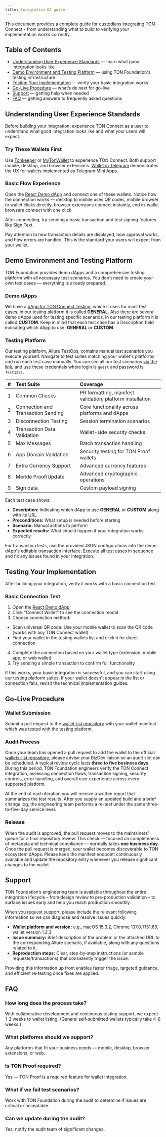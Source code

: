 ```yaml
---
title: Integration QA guide
---
```


This document provides a complete guide for custodians integrating TON Connect - from understanding what to build to verifying your implementation works correctly.

## Table of Contents

- [Understanding User Experience Standards](#understanding-user-experience-standards) — learn what good integration looks like
- [Demo Environment and Testing Platform](#demo-environment-and-testing-platform) — using TON Foundation's testing infrastructure
- [Testing Your Implementation](#testing-your-implementation) — verify your basic integration works
- [Go-Live Procedure](#go-live-procedure) — what’s do next for go-live
- [Support](#support) — getting help when needed
- [FAQ](#faq) — getting answers to frequently asked questions

## Understanding User Experience Standards

Before building your integration, experience TON Connect as a user to understand what good integration looks like and what your users will expect.

### Try These Wallets First

Use [Tonkeeper](https://tonkeeper.com/) or [MyTonWallet](https://mytonwallet.io/) to experience TON Connect. Both support mobile, desktop, and browser extensions. [Wallet in Telegram](https://t.me/wallet) demonstrates the UX for wallets implemented as Telegram Mini Apps.

### Basic Flow Experience

Open the [React Demo dApp](https://ton-connect.github.io/demo-dapp-with-react-ui/) and connect one of these wallets. Notice how the connection works — desktop to mobile uses QR codes, mobile browser to wallet clicks directly, browser extensions connect instantly, and in-wallet browsers connect with one click.

After connecting, try sending a basic transaction and test signing features like Sign Text.

Pay attention to how transaction details are displayed, how approval works, and how errors are handled. This is the standard your users will expect from your wallet.

## Demo Environment and Testing Platform

TON Foundation provides demo dApps and a comprehensive testing platform with all necessary test scenarios. You don't need to create your own test cases — everything is already prepared.

### Demo dApps

We have a [dApp for TON Connect Testing](https://ton-connect.github.io/demo-dapp-with-react-ui/), which it uses for most test cases, in our testing platform it is called **GENERAL**. Also there are several demo dApps used for testing specific scenarios, in our testing platform it is called **CUSTOM**. Keep in mind that each test case has a Description field indicating which dApp to use: **GENERAL** or **CUSTOM**.

### Testing Platform

Our testing platform, Allure TestOps, contains manual test scenarios you execute yourself. Navigate to test suites matching your wallet's platforms and run each test case manually.
You can see all our test scenarios [via the link](https://tontech.testops.cloud/project/1/test-cases?treeId=2), and use these credentials where login is `guest` and password is `Test123!`.

\# | Test Suite                         | Coverage
:- | :--------------------------------- | :-------
1  | Common Checks                      | PR formatting, manifest validation, platform installation
2  | Connection and Transaction Sending | Core functionality across platforms and dApps
3  | Disconnection Testing              | Session termination scenarios
4  | Transaction Data Validation        | Wallet-side security checks
5  | Max Messages                       | Batch transaction handling
6  | App Domain Validation              | Security testing for TON Proof wallets
7  | Extra Currency Support             | Advanced currency features
8  | Merkle Proof/Update                | Advanced cryptographic operations
9  | Sign data                          | Custom payload signing

Each test case shows:
- **Description:** Indicating which dApp to use **GENERAL** or **CUSTOM** along with its URL
- **Preconditions:** What setup is needed before starting
- **Scenario:** Manual actions to perform
- **Expected results:** What should happen if your integration works correctly

For transaction tests, use the provided JSON configurations into the demo dApp's editable transaction interface. Execute all test cases in sequence and fix any issues found in your integration.

## Testing Your Implementation

After building your integration, verify it works with a basic connection test.

### Basic Connection Test

1. Open the [React Demo dApp](https://ton-connect.github.io/demo-dapp-with-react-ui/)
2. Click "Connect Wallet" to see the connection modal
3. Choose connection method:
  - Scan universal QR code: Use your mobile wallet to scan the QR code (works with any TON Connect wallet)
  - Find your wallet in the testing wallets list and click it for direct connection
4. Complete the connection based on your wallet type (extension, mobile app, or web wallet)
5. Try sending a simple transaction to confirm full functionality

If this works, your basic integration is successful, and you can start using our testing platform suites. If your wallet doesn't appear in the list or connection fails, revisit the technical implementation guides.

## Go-Live Procedure

### Wallet Submission

Submit a pull request to the [wallet-list repository](https://github.com/ton-connect/wallets-list) with your wallet manifest which was tested with the testing platform.

### Audit Process

Once your team has opened a pull request to add the wallet to the official [wallets-list repository](https://github.com/ton-connect/wallets-list), please advise your BizDev liaison so an audit slot can be scheduled. A typical review cycle lasts **three to five business days**. During this period, TON Foundation engineers verify the TON Connect integration, assessing connection flows, transaction signing, security controls, error handling, and overall user experience across every supported platform.

At the end of each iteration you will receive a written report that summarizes the test results. After you supply an updated build and a brief change log, the engineering team performs a re-test under the same three-to-five-day service level.

### Release

When the audit is approved, the pull request moves to the maintainers’ queue for a final repository review. This check — focused on completeness of metadata and technical compliance — normally takes **one business day**. Once the pull request is merged, your wallet becomes discoverable to TON ecosystem dApps. Please keep the manifest endpoint continuously available and update the repository entry whenever you release significant changes to the wallet.

## Support

TON Foundation’s engineering team is available throughout the entire integration lifecycle – from design review to pre-production validation – to surface issues early and help you reach production smoothly.

When you request support, please include the relevant following information so we can diagnose and resolve issues quickly:
- **Wallet platform and version:** e.g., macOS 15.3.2, Chrome 137.0.7151.69, wallet version 1.2.3
- **Issue summary:** Brief description of the problem or the attached URL to the corresponding Allure scenario, if available, along with any questions related to it.
- **Reproduction steps:** Clear, step-by-step instructions (or sample requests/transactions) that consistently trigger the issue.

Providing this information up front enables faster triage, targeted guidance, and efficient re-testing once fixes are applied.

## FAQ

### How long does the process take?

With collaborative development and continuous testing support, we expect 1-2 weeks to wallet listing. (General self-submitted wallets typically take 4-8 weeks.)

### What platforms should we support?

Any platforms that fit your business needs — mobile, desktop, browser extensions, or web.

### Is TON Proof required?

Yes — TON Proof is a required feature for wallet integration.

### What if we fail test scenarios?

Work with TON Foundation during the audit to determine if issues are critical or acceptable.

### Can we update during the audit?

Yes, notify the audit team of significant changes.
